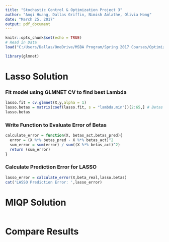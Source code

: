 ```yaml
---
title: "Stochastic Control & Optimization Project 3"
author: "Anqi Huang, Dallas Griffin, Nimish Amlathe, Olivia Hong"
date: "March 25, 2017"
output: pdf_document
---
```


```r
knitr::opts_chunk$set(echo = TRUE)
# Read in Data
load("C:/Users/Dallas/OneDrive/MSBA Program/Spring 2017 Courses/Optimization/Homework/Project 3/data.Rdata")

library(glmnet)

```

# Lasso Solution

### Fit model using GLMNET CV to find best Lambda
```r
lasso.fit = cv.glmnet(X,y,alpha = 1)
lasso.betas = matrix(coef(lasso.fit, s = "lambda.min"))[2:65,] # Betas for LASSO Regression
lasso.betas
```
### Write Function to Evaluate Error of Betas
```r
calculate_error = function(X, betas_act,betas_pred){
  error = (X %*% betas_pred - X %*% betas_act)^2
  sum_error = sum(error) / sum((X %*% betas_act)^2)
  return (sum_error)
}
```
### Calculate Prediction Error for LASSO
```r
lasso_error = calculate_error(X,beta_real,lasso.betas)
cat('LASSO Prediction Error: ',lasso_error)
```
# MIQP Solution
```r

```

# Compare Results
```r

```